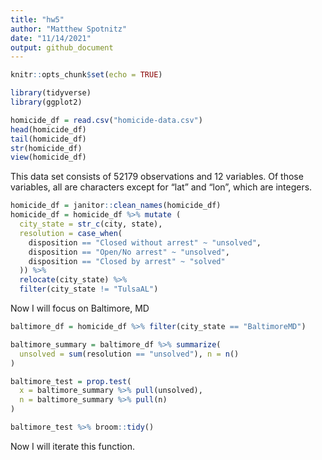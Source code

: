 ```yaml
---
title: "hw5"
author: "Matthew Spotnitz"
date: "11/14/2021"
output: github_document
---
```


```r
knitr::opts_chunk$set(echo = TRUE)
```

```r
library(tidyverse)
library(ggplot2)
```

```r
homicide_df = read.csv("homicide-data.csv")
head(homicide_df)
tail(homicide_df)
str(homicide_df)
view(homicide_df)
```
This data set consists of 52179 observations and 12 variables.  Of those variables, all are characters except for "lat" and "lon", which are integers.

```r
homicide_df = janitor::clean_names(homicide_df)
homicide_df = homicide_df %>% mutate (
  city_state = str_c(city, state),
  resolution = case_when(
    disposition == "Closed without arrest" ~ "unsolved",
    disposition == "Open/No arrest" ~ "unsolved",
    disposition == "Closed by arrest" ~ "solved" 
  )) %>% 
  relocate(city_state) %>% 
  filter(city_state != "TulsaAL")
```
Now I will focus on Baltimore, MD
```r
baltimore_df = homicide_df %>% filter(city_state == "BaltimoreMD")

baltimore_summary = baltimore_df %>% summarize(
  unsolved = sum(resolution == "unsolved"), n = n()
) 

baltimore_test = prop.test(
  x = baltimore_summary %>% pull(unsolved),
  n = baltimore_summary %>% pull(n)
)

baltimore_test %>% broom::tidy()

```
Now I will iterate this function.